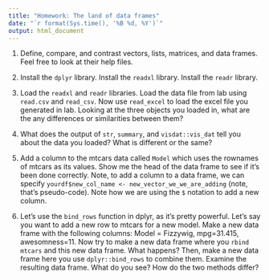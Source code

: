 ```yaml
---
title: "Homework: The land of data frames"
date: "`r format(Sys.time(), '%B %d, %Y')`"
output: html_document
---
```


<!-- Please write this up using Rmarkdown. -->

1. Define, compare, and contrast vectors, lists, matrices, and data frames. Feel free to look at their help files.  
  
2. Install the `dplyr` library. Install the `readxl` library. Install the `readr` library.

3. Load the `readxl` and `readr` libraries. Load the data file from lab using `read.csv` and `read_csv`. Now use `read_excel` to load the excel file you generated in lab. Looking at the three objects you loaded in, what are the any differences or similarities between them? 

4. What does the output of `str`, `summary`, and `visdat::vis_dat` tell you about the data you loaded? What is different or the same?

5. Add a column to the mtcars data called `Model` which uses the rownames of mtcars as its values. Show me the head of the data frame to see if it's been done correctly. Note, to add a column to a data frame, we can specify `yourdf$new_col_name <- new_vector_we_we_are_adding` (note, that's pseudo-code). Note how we are using the `$` notation to add a new column.

6. Let's use the `bind_rows` function in dplyr, as it's pretty powerful. Let's say you want to add a new row to mtcars for a new model. Make a new data frame with the following columns: Model = Fizzywig, mpg=31.415, awesomness=11.  Now try to make a new data frame where you `rbind` `mtcars` and this new data frame. What happens? Then, make a new data frame here you use `dplyr::bind_rows` to combine them. Examine the resulting data frame. What do you see? How do the two methods differ?

